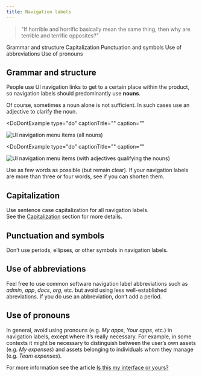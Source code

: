 ```yaml
---
title: Navigation labels
---
```


> "If horrible and horrific basically mean the same thing, then why are terrible and terrific opposites?"

<AnchorLinks>
  <AnchorLink>Grammar and structure</AnchorLink>
  <AnchorLink>Capitalization</AnchorLink>
  <AnchorLink>Punctuation and symbols</AnchorLink>
  <AnchorLink>Use of abbreviations</AnchorLink>
  <AnchorLink>Use of pronouns</AnchorLink>
</AnchorLinks>

## Grammar and structure

People use UI navigation links to get to a certain place within the product, so navigation labels should predominantly use **nouns**.

Of course, sometimes a noun alone is not sufficient. In such cases use an adjective to clarify the noun.

<Row>
  <Column colMd={4} colLg={4}>

<DoDontExample
type="do"
captionTitle=""
caption=""
>

![UI navigation menu items (all nouns)](images/Nav_menu_01.png)

</DoDontExample>

  </Column>
  <Column colMd={4} colLg={4}>

<DoDontExample
  type="do"
  captionTitle=""
  caption=""
  >

![UI navigation menu items (with adjectives qualifying the nouns)](images/Nav_menu_02.png)

</DoDontExample>

  </Column>
</Row>

Use as few words as possible (but remain clear). If your navigation labels are more than three or four words, see if you can shorten them.

<Row>
  <Column colMd={4} colLg={4}>
    <DoDontExample
      type="do"
      text="Support"
      aspectRatio="1:1"
    />
  </Column>
  <Column colMd={4} colLg={4}>
    <DoDontExample
      text="Getting support"
      aspectRatio="1:1"
    />
  </Column>
</Row>
<Row>
  <Column colMd={4} colLg={4}>
    <DoDontExample
      type="do"
      text="Settings"
      aspectRatio="1:1"
    />
  </Column>
  <Column colMd={4} colLg={4}>
    <DoDontExample
      text="Configuring your settings"
      aspectRatio="1:1"
    />
  </Column>
</Row>
<Row>
  <Column colMd={4} colLg={4}>
    <DoDontExample
      type="do"
      text="Appliance dashboard"
      aspectRatio="1:1"
    />
  </Column>
  <Column colMd={4} colLg={4}>
    <DoDontExample
      text="Appliance management, monitoring, and availability dashboard"
      aspectRatio="1:1"
    />
  </Column>
</Row>

## Capitalization

Use sentence case capitalization for all navigation labels.  
See the [Capitalization](/guidelines/content/capitalization) section for more details.

<Row>
  <Column colMd={4} colLg={4}>
    <DoDontExample type="do" text="User groups" aspectRatio="1:1" />
  </Column>
  <Column colMd={4} colLg={4}>
    <DoDontExample text="User Groups" aspectRatio="1:1" />
  </Column>
</Row>

## Punctuation and symbols

Don’t use periods, ellipses, or other symbols in navigation labels.

<Row>
  <Column colMd={4} colLg={4}>
    <DoDontExample
      type="do"
      text="Docs"
      aspectRatio="1:1"
    />
  </Column>
  <Column colMd={4} colLg={4}>
    <DoDontExample
      text="Docs."
      aspectRatio="1:1"
    />
  </Column>
</Row>
<Row>
  <Column colMd={4} colLg={4}>
    <DoDontExample
      type="do"
      text="Preferences"
      aspectRatio="1:1"
    />
  </Column>
  <Column colMd={4} colLg={4}>
    <DoDontExample
      text="Preferences..."
      aspectRatio="1:1"
    />
  </Column>
</Row>
<Row>
  <Column colMd={4} colLg={4}>
    <DoDontExample
      type="do"
      text="Users and groups"
      aspectRatio="1:1"
    />
  </Column>
  <Column colMd={4} colLg={4}>
    <DoDontExample
      text="Users & groups"
      aspectRatio="1:1"
    />
  </Column>
</Row>

## Use of abbreviations

Feel free to use common software navigation label abbreviations such as _admin_, _app_, _docs_, _org_, etc. but avoid using less well-established abreviations. If you do use an abbreviation, don’t add a period.

<Row>
  <Column colMd={4} colLg={4}>
    <DoDontExample type="do" text="Admin console" aspectRatio="1:1" />
  </Column>
  <Column colMd={4} colLg={4}>
    <DoDontExample text="Admin. console" aspectRatio="1:1" />
  </Column>
</Row>

## Use of pronouns

In general, avoid using pronouns (e.g. _My apps_, _Your apps_, etc.) in navigation labels, except where it’s really necessary.
For example, in some contexts it might be necessary to distinguish between the user’s own assets (e.g. _My expenses_) and assets belonging to individuals whom they manage (e.g. _Team expenses_).

For more information see the article [Is this my interface or yours?](https://medium.com/@jsaito/is-this-my-interface-or-yours-b09a7a795256)


